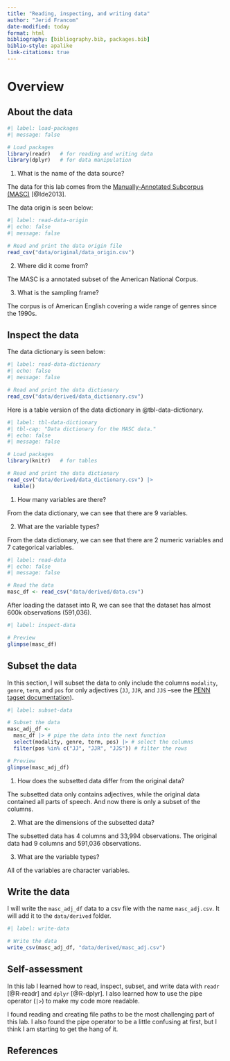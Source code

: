 ```yaml
---
title: "Reading, inspecting, and writing data"
author: "Jerid Francom"
date-modified: today
format: html
bibliography: [bibliography.bib, packages.bib]
biblio-style: apalike
link-citations: true
---
```


# Overview

## About the data

```r
#| label: load-packages
#| message: false

# Load packages
library(readr)   # for reading and writing data
library(dplyr)   # for data manipulation
```

1. What is the name of the data source?

The data for this lab comes from the [Manually-Annotated Subcorpus (MASC)](https://anc.org/data/masc/about/) [@Ide2013]. 

The data origin is seen below: 

```r
#| label: read-data-origin
#| echo: false
#| message: false

# Read and print the data origin file
read_csv("data/original/data_origin.csv")
```

2. Where did it come from?

The MASC is a annotated subset of the American National Corpus.

3. What is the sampling frame?

The corpus is of American English covering a wide range of genres since the 1990s.

## Inspect the data

The data dictionary is seen below:

```r
#| label: read-data-dictionary
#| echo: false
#| message: false

# Read and print the data dictionary
read_csv("data/derived/data_dictionary.csv")
```

Here is a table version of the data dictionary in @tbl-data-dictionary.

```r
#| label: tbl-data-dictionary
#| tbl-cap: "Data dictionary for the MASC data."
#| echo: false
#| message: false

# Load packages
library(knitr)   # for tables

# Read and print the data dictionary
read_csv("data/derived/data_dictionary.csv") |>
  kable()
```

1. How many variables are there? 

From the data dictionary, we can see that there are 9 variables.

2. What are the variable types?

From the data dictionary, we can see that there are 2 numeric variables and 7 categorical variables.

```r
#| label: read-data
#| echo: false
#| message: false

# Read the data
masc_df <- read_csv("data/derived/data.csv")
```

After loading the dataset into R, we can see that the dataset has almost 600k observations (591,036). 

```r
#| label: inspect-data

# Preview
glimpse(masc_df)
```

## Subset the data

In this section, I will subset the data to only include the columns `modality`, `genre`, `term`, and `pos` for only adjectives (`JJ`, `JJR`, and `JJS` --see the [PENN tagset documentation](https://catalog.ldc.upenn.edu/docs/LDC95T7/cl93.html)).

```r
#| label: subset-data

# Subset the data
masc_adj_df <- 
  masc_df |> # pipe the data into the next function
  select(modality, genre, term, pos) |> # select the columns
  filter(pos %in% c("JJ", "JJR", "JJS")) # filter the rows

# Preview
glimpse(masc_adj_df)
```

1. How does the subsetted data differ from the original data?

The subsetted data only contains adjectives, while the original data contained all parts of speech. And now there is only a subset of the columns.

2. What are the dimensions of the subsetted data?

The subsetted data has 4 columns and 33,994 observations. The original data had 9 columns and 591,036 observations. 

3. What are the variable types?

All of the variables are character variables.

## Write the data

I will write the `masc_adj_df` data to a csv file with the name `masc_adj.csv`. It will add it to the `data/derived` folder.

```r
#| label: write-data

# Write the data
write_csv(masc_adj_df, "data/derived/masc_adj.csv")
```

## Self-assessment

In this lab I learned how to read, inspect, subset, and write data with `readr` [@R-readr] and `dplyr` [@R-dplyr]. I also learned how to use the pipe operator (`|>`) to make my code more readable. 

I found reading and creating file paths to be the most challenging part of this lab. I also found the pipe operator to be a little confusing at first, but I think I am starting to get the hang of it.

## References

